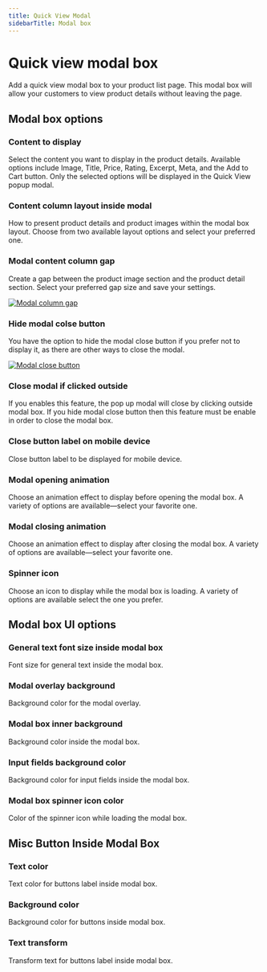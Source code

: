 ```yaml
---
title: Quick View Modal
sidebarTitle: Modal box
---
```


# Quick view modal box

Add a quick view modal box to your product list page. This modal box will allow your customers to view product details without leaving the page.

## Modal box options

### Content to display
Select the content you want to display in the product details. Available options include Image, Title, Price, Rating, Excerpt, Meta, and the Add to Cart button. Only the selected options will be displayed in the Quick View popup modal.

### Content column layout inside modal

How to present product details and product images within the modal box layout. Choose from two available layout options and select your preferred one.

### Modal content column gap

Create a gap between the product image section and the product detail section. Select your preferred gap size and save your settings.

[![Modal column gap](/products/quick-view/column-gap.png)](/products/quick-view/column-gap.png)

### Hide modal colse button

You have the option to hide the modal close button if you prefer not to display it, as there are other ways to close the modal.

[![Modal close button](/products/quick-view/modal-close-button.png)](/products/quick-view/modal-close-button.png)

### Close modal if clicked outside

If you enables this feature, the pop up modal will close by clicking outside modal box. If you hide modal close button then this feature must be enable in order to close the modal box.

### Close button label on mobile device

Close button label to be displayed for mobile device.

### Modal opening animation

Choose an animation effect to display before opening the modal box. A variety of options are available—select your favorite one.

### Modal closing animation

Choose an animation effect to display after closing the modal box. A variety of options are available—select your favorite one.

### Spinner icon

Choose an icon to display while the modal box is loading. A variety of options are available select the one you prefer.


## Modal box UI options

### General text font size inside modal box

Font size for general text inside the modal box.

### Modal overlay background

Background color for the modal overlay.

### Modal box inner background

Background color inside the modal box.

### Input fields background color

Background color for input fields inside the modal box.

### Modal box spinner icon color

Color of the spinner icon while loading the modal box.

## Misc Button Inside Modal Box

### Text color

Text color for buttons label inside modal box.

### Background color

Background color for buttons inside modal box.

### Text transform
Transform text for buttons label inside modal box.